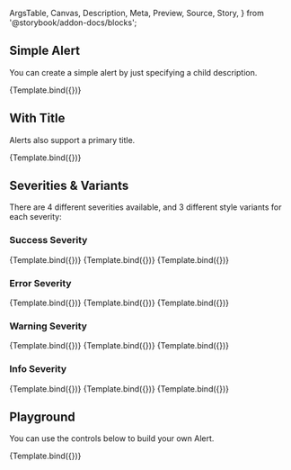 <!-- @prettier -->

  ArgsTable,
  Canvas,
  Description,
  Meta,
  Preview,
  Source,
  Story,
} from '@storybook/addon-docs/blocks';



<Meta argTypes={argTypes} component={Alert} title="Atoms/Alert" />

<Description of={Alert} />

## Simple Alert

You can create a simple alert by just specifying a child description.

<Canvas>
  <Story
    args={{
      children: 'Some alert description goes here.',
    }}
    name="Simple"
  >
    {Template.bind({})}
  </Story>
</Canvas>

## With Title

Alerts also support a primary title.

<Canvas>
  <Story
    name="With Title"
    args={{
      children: 'Some alert description goes here.',
      title: 'Title Here',
    }}
  >
    {Template.bind({})}
  </Story>
</Canvas>

## Severities & Variants

There are 4 different severities available, and 3 different style variants for
each severity:

### Success Severity

<Canvas>
  <Story
    name="Success: Standard"
    args={{
      children: 'Some alert description goes here.',
      severity: 'success',
      title: 'Success: Standard',
      variant: 'standard',
    }}
  >
    {Template.bind({})}
  </Story>
</Canvas>

<Canvas>
  <Story
    name="Success: Filled"
    args={{
      children: 'Some alert description goes here.',
      severity: 'success',
      title: 'Success: Filled',
      variant: 'filled',
    }}
  >
    {Template.bind({})}
  </Story>
</Canvas>

<Canvas>
  <Story
    name="Success: Outlined"
    args={{
      children: 'Some alert description goes here.',
      severity: 'success',
      title: 'Success: Outlined',
      variant: 'outlined',
    }}
  >
    {Template.bind({})}
  </Story>
</Canvas>

### Error Severity

<Canvas>
  <Story
    name="Error: Standard"
    args={{
      children: 'Some alert description goes here.',
      severity: 'error',
      title: 'Error: Standard',
      variant: 'standard',
    }}
  >
    {Template.bind({})}
  </Story>
</Canvas>

<Canvas>
  <Story
    name="Error: Filled"
    args={{
      children: 'Some alert description goes here.',
      severity: 'error',
      title: 'Error: Filled',
      variant: 'filled',
    }}
  >
    {Template.bind({})}
  </Story>
</Canvas>

<Canvas>
  <Story
    name="Error: Outlined"
    args={{
      children: 'Some alert description goes here.',
      severity: 'error',
      title: 'Error: Outlined',
      variant: 'outlined',
    }}
  >
    {Template.bind({})}
  </Story>
</Canvas>

### Warning Severity

<Canvas>
  <Story
    name="Warning: Standard"
    args={{
      children: 'Some alert description goes here.',
      severity: 'warning',
      title: 'Warning: Standard',
      variant: 'standard',
    }}
  >
    {Template.bind({})}
  </Story>
</Canvas>

<Canvas>
  <Story
    name="Warning: Filled"
    args={{
      children: 'Some alert description goes here.',
      severity: 'warning',
      title: 'Warning: Filled',
      variant: 'filled',
    }}
  >
    {Template.bind({})}
  </Story>
</Canvas>

<Canvas>
  <Story
    name="Warning: Outlined"
    args={{
      children: 'Some alert description goes here.',
      severity: 'warning',
      title: 'Warning: Outlined',
      variant: 'outlined',
    }}
  >
    {Template.bind({})}
  </Story>
</Canvas>

### Info Severity

<Canvas>
  <Story
    name="Info: Standard"
    args={{
      children: 'Some alert description goes here.',
      severity: 'info',
      title: 'Info: Standard',
      variant: 'standard',
    }}
  >
    {Template.bind({})}
  </Story>
</Canvas>

<Canvas>
  <Story
    name="Info: Filled"
    args={{
      children: 'Some alert description goes here.',
      severity: 'info',
      title: 'Info: Filled',
      variant: 'filled',
    }}
  >
    {Template.bind({})}
  </Story>
</Canvas>

<Canvas>
  <Story
    name="Info: Outlined"
    args={{
      children: 'Some alert description goes here.',
      severity: 'info',
      title: 'Info: Outlined',
      variant: 'outlined',
    }}
  >
    {Template.bind({})}
  </Story>
</Canvas>

## Playground

You can use the controls below to build your own Alert.

<Canvas isColumn>
  <Source language="jsx" story="Playground" />
  <Story
    name="Playground"
    args={{
      children: 'Some alert description goes here.',
      severity: 'success',
      title: 'Title Here',
      variant: 'standard',
    }}
  >
    {Template.bind({})}
  </Story>
  <ArgsTable story="Playground" />
</Canvas>

